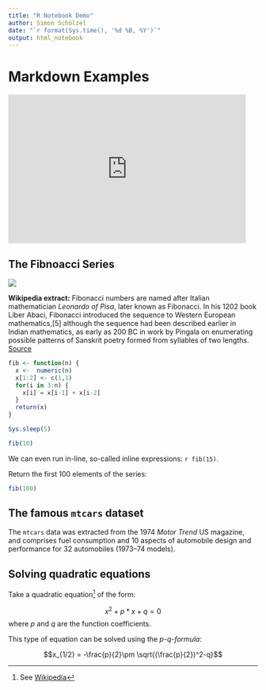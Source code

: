 ```yaml
---
title: "R Notebook Demo"
author: Simon Schölzel
date: "`r format(Sys.time(), '%d %B, %Y')`"     
output: html_notebook
---
```


# Markdown Examples

<iframe src="https://player.vimeo.com/video/178485416?color=428bca" width="480" height="300" frameborder="0" allow="autoplay; fullscreen" allowfullscreen>

</iframe>

## The Fibnoacci Series

![](http://t1.gstatic.com/licensed-image?q=tbn:ANd9GcQ-i8vSXstr4BR4br6yUDM6o4esu6TFZdLVsqjfBWIT8vaXdoCSDi3bw93Iir4l)

**Wikipedia extract:** Fibonacci numbers are named after Italian mathematician *Leonardo of Pisa*, later known as Fibonacci. In his 1202 book Liber Abaci, Fibonacci introduced the sequence to Western European mathematics,[5] although the sequence had been described earlier in Indian mathematics, as early as 200 BC in work by Pingala on enumerating possible patterns of Sanskrit poetry formed from syllables of two lengths. [Source](https://en.wikipedia.org/wiki/Fibonacci_number)

```r
fib <- function(n) {
  x <-  numeric(n)
  x[1:2] <- c(1,1)
  for(i in 3:n) {
    x[i] = x[i-1] + x[i-2]
  }
  return(x)
}

Sys.sleep(5)

fib(10)
```

We can even run in-line, so-called inline expressions: `r fib(15)`.

Return the first 100 elements of the series:

```r
fib(100)
```

## The famous `mtcars` dataset

The `mtcars` data was extracted from the 1974 *Motor Trend* US magazine, and comprises fuel consumption and 10 aspects of automobile design and performance for 32 automobiles (1973--74 models).

## Solving quadratic equations

Take a quadratic equation[^1] of the form:

[^1]: See [Wikipedia](https://en.wikipedia.org/wiki/Quadratic_equation)

$$ x^2 + p * x + q = 0 $$ where $p$ and $q$ are the function coefficients.

This type of equation can be solved using the *p-q-formula*:

$$x_{1/2} = -\frac{p}{2}\pm \sqrt{(\frac{p}{2})^2-q}$$
